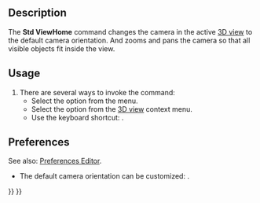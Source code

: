 <languages/>
<translate>

<!--T:1-->
{{Docnav
|[[Std_ViewTrimetric|ViewTrimetric]]
|[[Std_ViewFront|ViewFront]]
|[[Std_View_Menu|Std View Menu]]
|IconL=Std_ViewTrimetric.svg
|IconR=Std_ViewFront.svg
|IconC=Freecad.svg
}}

<!--T:2-->
{{GuiCommand
|Name=Std ViewHome
|MenuLocation=View → Standard views → Home
|Workbenches=All
|Shortcut={{KEY|Home}}
|Version=0.19
|SeeAlso=[[Std_ViewFitAll|Std ViewFitAll]]
}}

==Description== <!--T:3-->

<!--T:4-->
The '''Std ViewHome''' command changes the camera in the active [[3D_view|3D view]] to the default camera orientation. And zooms and pans the camera so that all visible objects fit inside the view.

==Usage== <!--T:5-->

<!--T:6-->
# There are several ways to invoke the command:
#* Select the {{MenuCommand|View → Standard views → [[Image:Std_ViewHome.svg|16px]] Home}} option from the menu.
#* Select the {{MenuCommand|Standard views → [[Image:Std_ViewHome.svg|16px]] Home}} option from the [[3D_view|3D view]] context menu.
#* Use the keyboard shortcut: {{KEY|Home}}.

==Preferences== <!--T:8-->

<!--T:10-->
See also: [[Preferences_Editor|Preferences Editor]].

<!--T:9-->
*  The default camera orientation can be customized: {{MenuCommand|Edit → Preferences... → Display → Navigation → Default camera orientation}}.


<!--T:7-->
{{Docnav
|[[Std_ViewTrimetric|ViewTrimetric]]
|[[Std_ViewFront|ViewFront]]
|[[Std_View_Menu|Std View Menu]]
|IconL=Std_ViewTrimetric.svg
|IconR=Std_ViewFront.svg
|IconC=Freecad.svg
}}

</translate>
{{Std_Base_navi{{#translation:}}}}
{{Userdocnavi{{#translation:}}}}